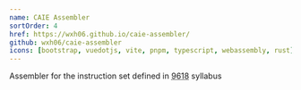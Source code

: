 ```yaml
---
name: CAIE Assembler
sortOrder: 4
href: https://wxh06.github.io/caie-assembler/
github: wxh06/caie-assembler
icons: [bootstrap, vuedotjs, vite, pnpm, typescript, webassembly, rust]
---
```



Assembler for the instruction set defined in <ExternalLink href="https://www.cambridgeinternational.org/images/502962-2021-2023-syllabus.pdf" hrefLang="zh-Hans-CN"><abbr title="Cambridge International AS & A Level Computer Science">9618</abbr> syllabus</ExternalLink>
